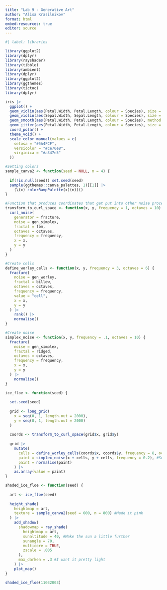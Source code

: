 ```yaml
---
title: "Lab 9 - Generative Art"
author: "Alisa Krasilnikov"
format: html
embed-resources: true
editor: source
---
```


```r
#| label: libraries 

library(ggplot2)
library(dplyr)
library(rayshader)
library(tibble)
library(ambient)
library(dplyr)
library(ggplot2)
library(ggthemes)
library(tictoc)
library(dplyr)
```

```r
iris |> 
  ggplot() + 
  geom_violin(aes(Petal.Width, Petal.Length, colour = Species), size = 25, show.legend = FALSE) +
  geom_violin(aes(Sepal.Width, Sepal.Length, colour = Species), size = 25, show.legend = FALSE) +
  geom_smooth(aes(Petal.Width, Petal.Length, colour = Species), method = "loess", size = 2, se = FALSE, show.legend = FALSE, color = "orange") + 
  geom_jitter(aes(Petal.Width, Petal.Length, colour = Species), size = 2, color = "#FDB915") +
  coord_polar() +
  theme_void() + 
  scale_color_manual(values = c(
    setosa = "#5A4FCF",
    versicolor = "#ce70e8",
    virginica = "#a347e5"
  )) 
```

```r
#Setting colors
sample_canva2 <- function(seed = NULL, n = 4) {
  
  if(!is.null(seed)) set.seed(seed)
  sample(ggthemes::canva_palettes, 1)[[1]] |>
    (\(x) colorRampPalette(x)(n))()  
}
```

```r
#Function that produces coordinates that get put into other noise processes
transform_to_curl_space <- function(x, y, frequency = 1, octaves = 10) {
  curl_noise(
    generator = fracture,
    noise = gen_simplex,
    fractal = fbm,
    octaves = octaves,
    frequency = frequency,
    x = x,
    y = y
  )
}
```

```r
#Create cells
define_worley_cells <- function(x, y, frequency = 3, octaves = 6) {
  fracture(
    noise = gen_worley,
    fractal = billow,
    octaves = octaves,
    frequency = frequency,
    value = "cell",
    x = x,
    y = y
  ) |>
    rank() |> 
    normalise()
}
```

```r
#Create noise
simplex_noise <- function(x, y, frequency = .1, octaves = 10) {
  fracture(
    noise = gen_simplex,
    fractal = ridged,
    octaves = octaves,
    frequency = frequency,
    x = x,
    y = y
  ) |>
    normalise()
}
```
```r
ice_floe <- function(seed) {
  
  set.seed(seed)
  
  grid <- long_grid(
    x = seq(0, 1, length.out = 2000),
    y = seq(0, 1, length.out = 2000)
  )
  
  coords <- transform_to_curl_space(grid$x, grid$y)
  
  grid |>
    mutate(
      cells = define_worley_cells(coords$x, coords$y, frequency = 8, octaves = 17), #Set frequency to 8, octaves to 17
      paint = simplex_noise(x + cells, y + cells, frequency = 0.2), #Set frequency to 0.2
      paint = normalise(paint)
    ) |>
    as.array(value = paint)
}
```

```r
shaded_ice_floe <- function(seed) {
  
  art <- ice_floe(seed)
  
  height_shade(
    heightmap = art,
    texture = sample_canva2(seed = 600, n = 800) #Made it pink
  ) |>
    add_shadow(
      shadowmap = ray_shade(
        heightmap = art, 
        sunaltitude = 40, #Make the sun a little further
        sunangle = 70,
        multicore = TRUE, 
        zscale = .005
      ), 
      max_darken = .3 #I want it pretty light
    ) |>
    plot_map()
}

shaded_ice_floe(11032003)
```

